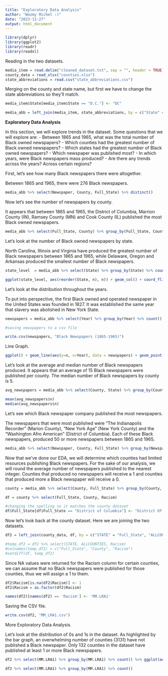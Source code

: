 ```yaml
---
title: "Exploratory Data Analysis"
author: "Woomy Michel :)"
date: "2023-11-27"
output: html_document
---
```


```r
library(dplyr)
library(ggplot2)
library(readr)
library(readxl)
```
Reading in the two datasets.
```r
media_item = read.delim("cleaned_dataset.txt", sep = "", header = TRUE)
county_data = read_xlsx("counties.xlsx")
state_abbreviations = read.csv("state_abbreviations.csv")
```
Merging on the county and state name, but first we have to change the state abbreviations so they'll match.
```r
media_item$State[media_item$State == "D.C."] <- "DC"
```

```r
media_abb = left_join(media_item, state_abbreviations, by = c("State" = "Abb_State"))
```
**Exploratory Data Analysis**

In this section, we will explore trends in the dataset. Some questions that we will explore are:
- Between 1865 and 1965, what was the total number of Black owned newspapers?
- Which counties had the greatest number of Black owned newspapers?
- Which states had the greatest number of Black owned newspapers?
- Which newspaper was published most?
- In which years, were Black newspapers mass produced?
- Are there any trends across the years? Across certain regions?

First, let's see how many Black newspapers there were altogether. 

Between 1865 and 1965, there were 276 Black newspapers.
```r
media_abb %>% select(Newspaper, County, Full_State) %>% distinct()
```
Now let's see the number of newspapers by county.

It appears that between 1865 and 1965, the District of Columbia, Marrion County (IN), Ramsey County (MN) and Cook County (IL) published the most Black owned newspapers. 

```r
media_abb %>% select(Full_State, County) %>% group_by(Full_State, County) %>% count() %>% arrange(desc(n))
```
Let's look at the number of Black owned newspapers by state. 

North Carolina, Illinois and Virginia have produced the greatest number of Black newspapers between 1865 and 1965, while Delaware, Oregon and Arkansas produced the smallest number of Black newspapers. 
```r
state_level  = media_abb %>% select(State) %>% group_by(State) %>% count() %>% arrange(desc(n))

ggplot(state_level, aes(reorder(State, n), n)) + geom_col() + coord_flip() + xlab("States") + ylab("Number of Black Owned Newspapers") + ggtitle("Number of Black Owned Newspapers by State") + theme(plot.title = element_text(hjust = 0.5)) 
```
Let's look at the distribution throughout the years.

To put into perspective, the first Black owned and operated newspaper in the United States was founded in 1827. It was established the same year that slavery was abolished in New York State. 

```r
newspapers = media_abb %>% select(Year) %>% group_by(Year) %>% count()

#saving newspapers to a csv file

write.csv(newspapers, "Black Newspapers (1865-1965)")
```
Line Graph.
```r
ggplot() + geom_line(aes(y=n, x=Year), data = newspapers) + geom_point() + xlab("Year") + ylab("Number of Newspapers") + ggtitle("Number of Black Newspapers per Year") + theme(plot.title = element_text(hjust = 0.5))
```
Let's look at the average and median number of Black newspapers produced. It appears that an average of 15 Black newspapers were published per county. The median number of Black newspapers by county is 5.
```r
avg_newspapers = media_abb %>% select(County, State) %>% group_by(County, State) %>% count() 

mean(avg_newspapers$n)
median(avg_newspapers$n)
```
Let's see which Black newspaper company published the most newspapers.

The newspapers that were most published were "The Indianapolis Recorder" (Marion County), "New York Age" (New York County) and the "Washington Afro American" (District of Columbia). Each of these Black newspapers, produced 50 or more newspapers between 1865 and 1965.
```r
media_abb %>% select(Newspaper, County, Full_State) %>% group_by(Newspaper,County, Full_State) %>% count() %>% arrange(desc(n))
```

Now that we've done our EDA, we will determine which counties had limited resources publishing Black newspapers. For the sake of our analysis, we will round the average number of newspapers published to the nearest integer. Counties that produced no newspapers will receive a 1 and counties that produced more a Black newspaper will receive a 0.

```r
county = media_abb %>% select(County, Full_State) %>% group_by(County, Full_State) %>% count() %>% mutate(Racism = 0)

df = county %>% select(Full_State, County, Racism)

#changing the spelling so it matches the county dataset
df$Full_State[df$Full_State == "District of Columbia"] <- "District Of Columbia"
```
Now let's look back at the county dataset. Here we are joining the two datasets.
```r
df2 = left_join(county_data, df, by = c("STATE" = "Full_State", "ALLCOUNTIES" = "County"))

#temp_df2 = df2 %>% select(STATE, ALLCOUNTIES, Racism)
#colnames(temp_df2) = c("Full_State", "County", "Racism")
#setdiff(df, temp_df2)
```
Since NA values were returned for the Racism column for certain counties, we can assume that no Black newspapers were published for those counties, thus we will assign a 1 to them.
```r
df2$Racism[is.na(df2$Racism)] <- 1
df2$Racism = as.factor(df2$Racism)

names(df2)[names(df2) == 'Racism'] <- 'MM.LRA1'
```
Saving the CSV file.
```r
write.csv(df2, "MM_LRA1.csv")
```
More Exploratory Data Analysis.

Let's look at the distribution of 0s and 1s in the dataset. As highlighted by the bar graph, an overwhelming number of counties (3131) have not published a Black newspaper. Only 132 counties in the dataset have published at least 1 or more Black newspapers.
```r
df2 %>% select(MM.LRA1) %>% group_by(MM.LRA1) %>% count() %>% ggplot(aes(x=MM.LRA1, y=n), fill = MM.LRA1) + geom_bar(stat = "identity") + xlab("") + ylab("Number of Counties") + scale_x_discrete(labels = c("At least 1 Black newspaper", "No Black newspapers")) + ggtitle("Black Newspapers Vs No Black Newspapers (1865-1965)") + theme(plot.title = element_text(hjust = 0.5)) 

df2 %>% select(MM.LRA1) %>% group_by(MM.LRA1) %>% count()
```







